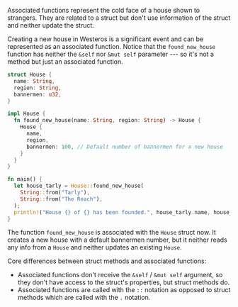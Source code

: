 Associated functions represent the cold face of a house shown to strangers. They are related to a struct but don't use information of the struct and neither update the struct.

Creating a new house in Westeros is a significant event and can be represented as an associated function. Notice that the `found_new_house` function has neither the `&self` nor `&mut self` parameter --- so it's not a method but just an associated function.

```rust
struct House {
  name: String,
  region: String,
  bannermen: u32,
}

impl House {
  fn found_new_house(name: String, region: String) -> House {
    House {
      name,
      region,
      bannermen: 100, // Default number of bannermen for a new house
    }
  }
}

fn main() {
  let house_tarly = House::found_new_house(
    String::from("Tarly"),
    String::from("The Reach"),
  );
  println!("House {} of {} has been founded.", house_tarly.name, house_tarly.region);
}
```

The function `found_new_house` is associated with the `House` struct now. It creates a new house with a default bannermen number, but it neither reads any info from a `House` and neither updates an existing `House`.

Core differences between struct methods and associated functions:

-   Associated functions don't receive the `&self` / `&mut self` argument, so they don't have access to the struct's properties, but struct methods do.
-   Associated functions are called with the `::` notation as opposed to struct methods which are called with the `.` notation.